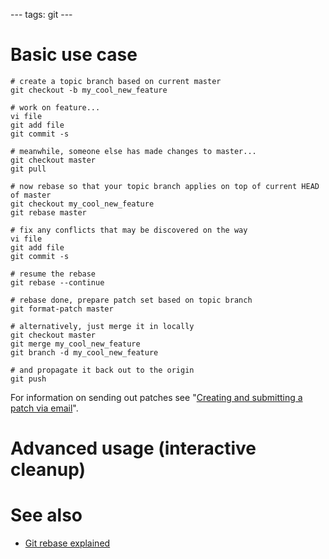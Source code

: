 ---
tags: git
---
= Basic use case =

<pre># create a topic branch based on current master
git checkout -b my_cool_new_feature

# work on feature...
vi file
git add file
git commit -s

# meanwhile, someone else has made changes to master...
git checkout master
git pull

# now rebase so that your topic branch applies on top of current HEAD of master
git checkout my_cool_new_feature
git rebase master

# fix any conflicts that may be discovered on the way
vi file
git add file
git commit -s

# resume the rebase
git rebase --continue

# rebase done, prepare patch set based on topic branch
git format-patch master

# alternatively, just merge it in locally
git checkout master
git merge my_cool_new_feature
git branch -d my_cool_new_feature

# and propagate it back out to the origin
git push</pre>

For information on sending out patches see "[[Creating and submitting a patch via email]]".

= Advanced usage (interactive cleanup) =



= See also =

* [[Git rebase explained]]
